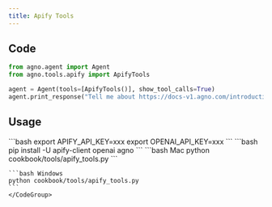 ```yaml
---
title: Apify Tools
---
```


## Code

```python cookbook/tools/apify_tools.py
from agno.agent import Agent
from agno.tools.apify import ApifyTools

agent = Agent(tools=[ApifyTools()], show_tool_calls=True)
agent.print_response("Tell me about https://docs-v1.agno.com/introduction", markdown=True)
```

## Usage

<Steps>
  <Snippet file="create-venv-step.mdx" />

  <Step title="Set your API key">
    ```bash
    export APIFY_API_KEY=xxx
    export OPENAI_API_KEY=xxx
    ```
  </Step>

  <Step title="Install libraries">
    ```bash
    pip install -U apify-client openai agno
    ```
  </Step>

  <Step title="Run Agent">
    <CodeGroup>
    ```bash Mac
    python cookbook/tools/apify_tools.py
    ```

    ```bash Windows
    python cookbook/tools/apify_tools.py
    ```
    </CodeGroup>
  </Step>
</Steps>